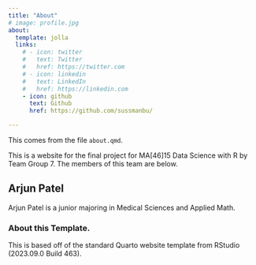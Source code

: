 ```yaml
---
title: "About"
# image: profile.jpg
about:
  template: jolla
  links:
    # - icon: twitter
    #   text: Twitter
    #   href: https://twitter.com
    # - icon: linkedin
    #   text: LinkedIn
    #   href: https://linkedin.com
    - icon: github
      text: Github
      href: https://github.com/sussmanbu/

---
```



This comes from the file `about.qmd`.

This is a website for the final project for MA[46]15 Data Science with R by Team Group 7.
The members of this team are below.

## Arjun Patel

Arjun Patel is a junior majoring in Medical Sciences and Applied Math.

<!-- Please leave in the information below -->

### About this Template.

This is based off of the standard Quarto website template from RStudio (2023.09.0 Build 463).
